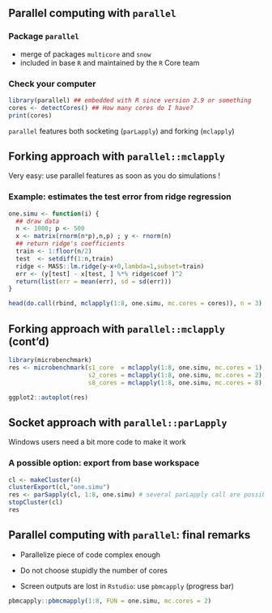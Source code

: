 ## Parallel computing with `parallel`

### Package `parallel`
  - merge of packages `multicore` and `snow`
  - included in base `R` and maintained by the `R` Core team

### Check your computer

```r
library(parallel) ## embedded with R since version 2.9 or something
cores <- detectCores() ## How many cores do I have?
print(cores)
```

\rsa `parallel` features both socketing (`parLapply`) and forking (`mclapply`)

## Forking approach with `parallel::mclapply`

Very easy: use parallel features as soon as you do simulations !

### Example: estimates the test error from ridge regression

```r
one.simu <- function(i) {
  ## draw data
  n <- 1000; p <- 500
  x <- matrix(rnorm(n*p),n,p) ; y <- rnorm(n)
  ## return ridge's coefficients
  train <- 1:floor(n/2)
  test  <- setdiff(1:n,train)
  ridge <- MASS::lm.ridge(y~x+0,lambda=1,subset=train)
  err <- (y[test] - x[test, ] %*% ridge$coef )^2
  return(list(err = mean(err), sd = sd(err)))
}
```

```r
head(do.call(rbind, mclapply(1:8, one.simu, mc.cores = cores)), n = 3)
```

## Forking approach with `parallel::mclapply` (cont'd)

```r
library(microbenchmark)
res <- microbenchmark(s1_core  = mclapply(1:8, one.simu, mc.cores = 1),
                      s2_cores = mclapply(1:8, one.simu, mc.cores = 2),
                      s8_cores = mclapply(1:8, one.simu, mc.cores = 8), times = 10)
```

```r
ggplot2::autoplot(res)
```

## Socket approach with `parallel::parLapply`

Windows users need a bit more code to make it work

### A possible option: export from base workspace

```r
cl <- makeCluster(4)
clusterExport(cl,"one.simu")
res <- parSapply(cl, 1:8, one.simu) # several parLapply call are possible
stopCluster(cl)
res
```

## Parallel computing with `parallel`: final remarks

- Parallelize piece of code complex enough

- Do not choose stupidly the number of cores

- Screen outputs are lost in `Rstudio`: use `pbmcapply` (progress bar)

```r
pbmcapply::pbmcmapply(1:8, FUN = one.simu, mc.cores = 2)
```

